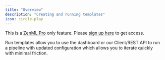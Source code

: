 ```yaml
---
title: "Overview"
description: "Creating and running templates"
icon: circle-play
---
```


This is a [ZenML Pro](https://zenml.io/pro) only feature. Please [sign up
here](https://cloud.zenml.io) to get access.

Run templates allow you to use the dashboard or our Client/REST API to run a pipeline with updated configuration which allows you to iterate quickly with minimal friction.


<CardGroup>
<Card title="Create a Run Template" icon="file-circle-plus" href="/v/0.67.0/versions/0.66.0/how-to/create-and-run-templates/create-a-run-template" horizontal/> <Card title="Run a Template" icon="play" href="/v/0.67.0/versions/0.66.0/how-to/create-and-run-templates/run-a-template" horizontal/>
</CardGroup>
